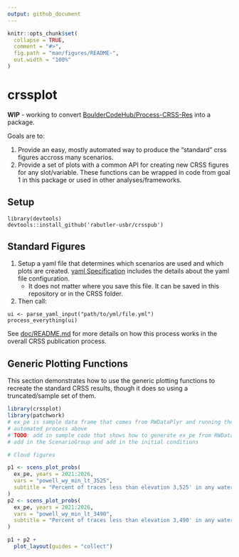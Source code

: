 ```yaml
---
output: github_document
---
```


<!-- README.md is generated from README.Rmd. Please edit that file -->

```r
knitr::opts_chunk$set(
  collapse = TRUE,
  comment = "#>",
  fig.path = "man/figures/README-",
  out.width = "100%"
)
```

# crssplot

**WIP** - working to convert [BoulderCodeHub/Process-CRSS-Res](https://github.com/BoulderCodeHub/Process-CRSS-Res) into a package. 

Goals are to: 

1. Provide an easy, mostly automated way to produce the "standard" crss figures accross many scenarios.
2. Provide a set of plots with a common API for creating new CRSS figures for any slot/variable. These functions can be wrapped in code from goal 1 in this package or used in other analyses/frameworks.

## Setup

```
library(devtools)
devtools::install_github('rabutler-usbr/crsspub')
```

## Standard Figures

1. Setup a yaml file that determines which scenarios are used and which plots are created. [yaml Specification](https://github.com/BoulderCodeHub/Process-CRSS-Res/wiki/yaml-specification) includes the details about the yaml file configuration.
    * It does not matter where you save this file. It can be saved in this repository or in the CRSS folder.
2. Then call:

```
ui <- parse_yaml_input("path/to/yml/file.yml")
process_everything(ui)
```

See [doc/README.md](https://github.com/BoudlerCodeHub/Process-CRSS-Res/doc/README.md) for more details on how this process works in the overall CRSS publication process. 

## Generic Plotting Functions

This section demonstrates how to use the generic plotting functions to recreate the standard CRSS results, though it does so using a truncated/sample set of them.

```r
library(crssplot)
library(patchwork)
# ex_pe is sample data frame that comes from RWDataPlyr and running the 
# automated process above
# TODO: add in sample code that shows how to generate ex_pe from RWDataPlyr and
# add in the ScenarioGroup and add in the initial conditions
```

```r
# Cloud figures
```

```r
p1 <- scens_plot_probs(
  ex_pe, years = 2021:2026,
  vars = "powell_wy_min_lt_3525", 
  subtitle = "Percent of traces less than elevation 3,525' in any water year"
)
p2 <- scens_plot_probs(
  ex_pe, years = 2021:2026,
  vars = "powell_wy_min_lt_3490", 
  subtitle = "Percent of traces less than elevation 3,490' in any water year"
)

p1 + p2 +
  plot_layout(guides = "collect")
```